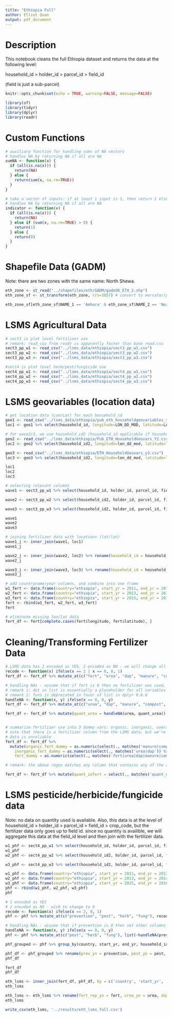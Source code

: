 ```yaml
---
title: "Ethiopia Full"
author: Elliot Quan
output: pdf_document
---
```


# Description
This notebook cleans the full Ethiopia dataset and returns the data at the following level: 

household_id > holder_id > parcel_id > field_id

(field is just a sub-parcel)


```r
knitr::opts_chunk$set(echo = TRUE, warning=FALSE, message=FALSE)
```

```r
library(sf)
library(tidyr)
library(dplyr)
library(readr)
```

# Custom Functions
```r
# auxiliary function for handling sums of NA vectors
# handles NA by returning NA if all are NA
sumNA <- function(x) {
  if (all(is.na(x))) {
    return(NA)
  } else {
    return(sum(x, na.rm=TRUE))
  }
}

# take a vector of inputs: if at least 1 input is 1, then return 1 else 0.
# handles NA by returning NA if all are NA
indicator <- function(x) {
  if (all(is.na(x))) {
    return(NA)
  } else if (sum(x, na.rm=TRUE) > 0) {
    return(1)
  } else {
    return(0)
  }
}

```



# Shapefile Data (GADM)
Note: there are two zones with the same name: North Shewa. 
```r
eth_zone <- st_read("../shapefiles/eth/GADM/gadm36_ETH_2.shp")
eth_zone_sf <- st_transform(eth_zone, crs=3857) # convert to mercator/planar (3857)
```

```r
eth_zone_sf[eth_zone_sf$NAME_1 == 'Amhara' & eth_zone_sf$NAME_2 == 'North Shewa', 'NAME_2'] 
```


# LSMS Agricultural Data
```r
# sect3 is plot level fertilizer use
# remark: read_csv from readr is apparently faster than base read.csv
sect3_pp_w1 <- read_csv("../lsms_data/ethiopia/sect3_pp_w1.csv")
sect3_pp_w2 <- read_csv("../lsms_data/ethiopia/sect3_pp_w2.csv") 
sect3_pp_w3 <- read_csv("../lsms_data/ethiopia/sect3_pp_w3.csv")

#sect4 is plot level herb/pest/fungicide use
sect4_pp_w1 <- read_csv("../lsms_data/ethiopia/sect4_pp_w1.csv")
sect4_pp_w2 <- read_csv("../lsms_data/ethiopia/sect4_pp_w2.csv")
sect4_pp_w3 <- read_csv("../lsms_data/ethiopia/sect4_pp_w3.csv")
```



# LSMS geovariables (location data)

```r
# get location data (Lon/Lat) for each household_id
geo1 <- read_csv("../lsms_data/ethiopia/pub_eth_householdgeovariables_y1.csv")
loc1 <- geo1 %>% select(household_id, longitude=LON_DD_MOD, latitude=LAT_DD_MOD)

# for wave2/3, we use household_id2 (household_id applicable if household was sampled from wave1)
geo2 <- read_csv("../lsms_data/ethiopia/Pub_ETH_HouseholdGeovars_Y2.csv")
loc2 <- geo2 %>% select(household_id2, longitude=lon_dd_mod, latitude=lat_dd_mod)

geo3 <- read_csv("../lsms_data/ethiopia/ETH_HouseholdGeovars_y3.csv")
loc3 <- geo3 %>% select(household_id2, longitude=lon_dd_mod, latitude=lat_dd_mod)

loc1
loc2
loc3
```



```r
# selecting relevant columns 
wave1 <- sect3_pp_w1 %>% select(household_id, holder_id, parcel_id, field_id, region=saq01, zone=saq02, fert=pp_s3q14, urea=pp_s3q15, dap=pp_s3q18, manure=pp_s3q21, compost=pp_s3q23, organic_fert=pp_s3q25, quant_urea=pp_s3q16_a, quant_dap=pp_s3q19_a, area=pp_s3q05_a) %>% drop_na(fert, household_id)

wave2 <- sect3_pp_w2 %>% select(household_id2, holder_id, parcel_id, field_id, region=saq01, zone=saq02, fert=pp_s3q14, urea=pp_s3q15, dap=pp_s3q18, manure=pp_s3q21, compost=pp_s3q23, organic_fert=pp_s3q25, quant_urea=pp_s3q16_a, quant_dap=pp_s3q19_a, area=pp_s3q05_a) %>% drop_na(fert, household_id2)

wave3 <- sect3_pp_w3 %>% select(household_id2, holder_id, parcel_id, field_id, region=saq01, zone=saq02, fert=pp_s3q14, urea=pp_s3q15, dap=pp_s3q18, manure=pp_s3q21, compost=pp_s3q23, organic_fert=pp_s3q25, quant_urea=pp_s3q16, quant_dap=pp_s3q19, area=pp_s3q05_a) %>% drop_na(fert, household_id2)

wave1
wave2
wave3
```



```r
# joining fertilizer data with locations (lat/lon)
wave1_j <- inner_join(wave1, loc1) 
wave1_j

wave2_j <- inner_join(wave2, loc2) %>% rename(household_id = household_id2)
wave2_j

wave3_j <- inner_join(wave3, loc3) %>% rename(household_id = household_id2)
wave3_j
```



```r
# add countryname/year columns, and combine into one frame
w1_fert <- data.frame(country="ethiopia", start_yr = 2011, end_yr = 2012, wave1_j, stringsAsFactors = F) 
w2_fert <- data.frame(country="ethiopia", start_yr = 2013, end_yr = 2014, wave2_j, stringsAsFactors = F)
w3_fert <- data.frame(country="ethiopia", start_yr = 2015, end_yr = 2016, wave3_j, stringsAsFactors = F)
fert <- rbind(w1_fert, w2_fert, w3_fert)
fert
```

```r
# eliminate missing lon/lat data 
fert_df <- fert[complete.cases(fert$longitude, fert$latitude), ]
```




# Cleaning/Transforming Fertilizer Data

```r
# LSMS data has 1 encoded as YES, 2 encoded as NO - we will change all 2s to 0s
recode <- function(x) ifelse(x == 2 | x == 0, 0, 1)
fert_df <- fert_df %>% mutate_at(c("fert", "urea", "dap", "manure", "compost", "organic_fert"), recode)

# handling NAs - assume that if fert is 0 then no fertilizer was used, so set other columns to 0
# remark 1: dot in list is essentially a placeholder for all variables that we want to pass to it
# remark 2: funs is deprecated in favor of list in dplyr 0.8.0
handleNA <- function(x, y) ifelse(x == 0, 0, y)
fert_df <- fert_df %>% mutate_at(c("urea", "dap", "manure", "compost", "organic_fert", "quant_urea", "quant_dap"), list(~handleNA(fert, .)))

fert_df <- fert_df %>% mutate(quant_urea = handleNA(urea, quant_urea)) %>% mutate(quant_dap = handleNA(dap, quant_dap))


# summarize fertilizer use into 3 dummy vars: organic, inorganic, overall
# note that there is a fertilizer column from the LSMS data, but we're creating our own just in case the
# data is unreliable
fert_df <- fert_df %>%
  mutate(organic_fert_dummy = as.numeric(select(., matches('manure|compost|organic_fert')) %>% rowSums(na.rm=TRUE) > 0),
    inorganic_fert_dummy = as.numeric(select(., matches('urea|dap')) %>% rowSums(na.rm=TRUE) > 0),
    fert_dummy = as.numeric(select(., matches('fert|urea|dap|manure|compost')) %>% rowSums(na.rm=TRUE) >0))

# remark: the above regex matches any column that contains any of the above words, which may not be desirable later on (i.e. if we want to add quantity data only). however, it doesn't matter if quantity is counted into the indicator, so we'll leave it as is. 
```



```r
fert_df <- fert_df %>% mutate(quant_iofert = select(., matches('quant_dap|quant_urea')) %>% rowSums(na.rm=TRUE), usage_urea = quant_urea/area, usage_dap = quant_dap/area, usage_total = quant_iofert / area)
```





# LSMS pesticide/herbicide/fungicide data

Note: no data on quantity used is available. Also, this data is at the level of household_id > holder_id > parcel_id > field_id > crop_code, but the fertilizer data only goes up to field id. since no quantity is availible, we will aggregate this data at the field_id level and then join with the fertilizer data.

```r
w1_phf <- sect4_pp_w1 %>% select(household_id, holder_id, parcel_id, field_id, prevention=pp_s4q04, pest=pp_s4q05, herb=pp_s4q06, fung=pp_s4q07) %>% drop_na(household_id, prevention) 
w1_phf
w2_phf <- sect4_pp_w2 %>% select(household_id2, holder_id, parcel_id, field_id, prevention=pp_s4q04, pest=pp_s4q05, herb=pp_s4q06, fung=pp_s4q07) %>% drop_na(household_id2, prevention) %>% rename(household_id = household_id2)

w3_phf <- sect4_pp_w3 %>% select(household_id2, holder_id, parcel_id, field_id, prevention=pp_s4q04, pest=pp_s4q05, herb=pp_s4q06, fung=pp_s4q07) %>% drop_na(household_id2, prevention) %>% rename(household_id = household_id2)
```

```r
w1_phf <- data.frame(country="ethiopia", start_yr = 2011, end_yr = 2012, w1_phf, stringsAsFactors = F) 
w2_phf <- data.frame(country="ethiopia", start_yr = 2013, end_yr = 2014, w2_phf, stringsAsFactors = F)
w3_phf <- data.frame(country="ethiopia", start_yr = 2015, end_yr = 2016, w3_phf, stringsAsFactors = F)
phf <- rbind(w1_phf, w2_phf, w3_phf)
phf
```


```r
# 1 encoded as YES
# 2 encoded as NO - wish to change to 0
recode <- function(x) ifelse(x == 2, 0, 1)
phf <- phf %>% mutate_at(c("prevention", "pest", "herb", "fung"), recode)

# handling NAs - assume that if prevention is 0 then set other columns to 0
handleNA <- function(x, y) ifelse(x == 0, 0, y)
phf <- phf %>% mutate_at(c("pest", "herb", "fung"), list(~handleNA(prevention, .)) )

```

```r
phf_grouped <- phf %>% group_by(country, start_yr, end_yr, household_id, holder_id, parcel_id, field_id) %>% summarize_all(indicator)
```

```r
phf_df <- phf_grouped %>% rename(prev_yn = prevention, pest_yn = pest, herb_yn = herb, fung_yn = fung)
phf_df
```




```r
fert_df
phf_df
```


```r
eth_lsms <- inner_join(fert_df, phf_df, by = c('country', 'start_yr', 'end_yr', 'household_id', 'holder_id', 'parcel_id', 'field_id'))
eth_lsms
```

```r
eth_lsms <- eth_lsms %>% rename(fert_rep_yn = fert, urea_yn = urea, dap_yn = dap, manure_yn = manure, compost_yn = compost, ofert_rep_yn = organic_fert, ofert_yn = organic_fert_dummy, iofert_yn = inorganic_fert_dummy, fert_yn = fert_dummy) %>% select(-c('area', 'longitude', 'latitude'), c('area', 'longitude', 'latitude'))
eth_lsms
```


```r
write_csv(eth_lsms, '../results/eth_lsms_full.csv')
```


